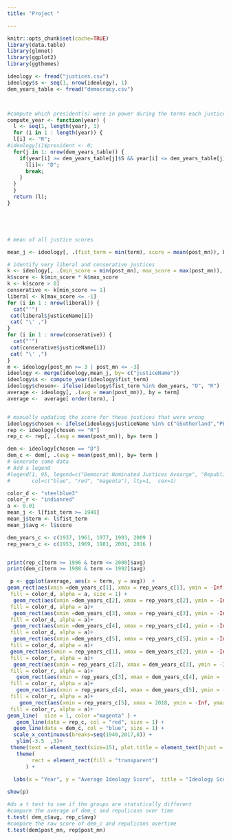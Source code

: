 ```yaml
---
title: "Project "

---
```


```r
knitr::opts_chunk$set(cache=TRUE)
library(data.table)
library(glmnet)
library(ggplot2) 
library(ggthemes)


```

```r
ideology <- fread("justices.csv")
ideology$s <- seq(1, nrow(ideology), 1)
dem_years_table <- fread("democracy.csv")



#compute which president(s) were in power during the terms each justice served.  
compute_year <- function(year) {
  l <- seq(1, length(year), 1)
  for (i in 1 : length(year)) {
  l[i] <- "R";
#ideology[i]$president <- 0;
  for(j in 1: nrow(dem_years_table)) {
    if(year[i] >= dem_years_table[j]$S && year[i] <= dem_years_table[j]$E){
      l[i]<- "D";
      break;
    }
  }
  }
  return (l);
}





# mean of all justice scores

mean_j <- ideology[, .(fist_term = min(term), score = mean(post_mn)), by = justiceName]

# identify very liberal and conserative justices
k <- ideology[, .(min_score = min(post_mn), max_score = max(post_mn)), by = justiceName]
k$score <- k$min_score * k$max_score 
k <- k[score > 0]
conserative <- k[min_score >= 1]
liberal <- k[max_score <= -1]
for (i in 1 : nrow(liberal)) { 
  cat("'")
 cat(liberal$justiceName[i])
 cat( "\' ,")
}
for (i in 1 : nrow(conserative)) { 
  cat("'")
 cat(conserative$justiceName[i])
 cat( "\' ,")
}
m <- ideology[post_mn >= 3 | post_mn <= -3]
ideology <- merge(ideology,mean_j, by= c("justiceName"))
ideology$s <- compute_year(ideology$fist_term)
ideology$chosen<- ifelse(ideology$fist_term %in% dem_years, "D", "R")
average <- ideology[, .(avg = mean(post_mn)), by = term]
average <-  average[ order(term), ]


# manually updating the score for these justices that were wrong
ideology$chosen <- ifelse(ideology$justiceName %in% c("GSutherland","PButler","HFStone","CEHughes2","OJRoberts","BNCardozo"), "R",ideology$chosen)
rep <- ideology[chosen == "R"]
rep_c <- rep[, .(avg = mean(post_mn)), by= term ] 

dem <- ideology[chosen == "D"]
dem_c <- dem[, .(avg = mean(post_mn)), by= term ] 
# Generate some data
# Add a legend
#legend(1, 95, legend=c("Democrat Nominated Justices Avearge", "Republican Nominated Justices Average", "All Justices Average"),
#       col=c("blue", "red", "magenta"), lty=1,  cex=1)

```

```r


color_d <- "steelblue3"
color_r <- "indianred"
a <- 0.01
mean_j <- l[fist_term >= 1940]
mean_j$term <- l$fist_term
mean_j$avg <- l$score

dem_years_c <- c(1937, 1961, 1977, 1993, 2009 )
rep_years_c <- c(1953, 1969, 1981, 2001, 2016 )


print(rep_c[term >= 1996 & term <= 2000]$avg)
print(dem_c[term >= 1988 & term <= 1992]$avg)

 p <- ggplot(average, aes(x = term, y = avg))  + 
geom_rect(aes(xmin =dem_years_c[1], xmax = rep_years_c[1], ymin = -Inf, ymax = Inf),
 fill = color_d, alpha = a, size = 1) + 
  geom_rect(aes(xmin =dem_years_c[2], xmax = rep_years_c[2], ymin = -Inf, ymax = Inf),
 fill = color_d, alpha = a)+
  geom_rect(aes(xmin =dem_years_c[3], xmax = rep_years_c[3], ymin = -Inf, ymax = Inf),
 fill = color_d, alpha = a)+
  geom_rect(aes(xmin =dem_years_c[4], xmax = rep_years_c[4], ymin = -Inf, ymax = Inf),
 fill = color_d, alpha = a)+
  geom_rect(aes(xmin =dem_years_c[5], xmax = rep_years_c[5], ymin = -Inf, ymax = Inf),
 fill = color_d, alpha = a)+
 geom_rect(aes(xmin = rep_years_c[1], xmax = dem_years_c[2], ymin = -Inf, ymax = Inf),
 fill = color_r, alpha = a)+
  geom_rect(aes(xmin = rep_years_c[2], xmax = dem_years_c[3], ymin = -Inf, ymax = Inf),
 fill = color_r, alpha = a)+
   geom_rect(aes(xmin = rep_years_c[3], xmax = dem_years_c[4], ymin = -Inf, ymax = Inf),
 fill = color_r, alpha = a)+
   geom_rect(aes(xmin = rep_years_c[4], xmax = dem_years_c[5], ymin = -Inf, ymax = Inf),
 fill = color_r, alpha = a)+
    geom_rect(aes(xmin = rep_years_c[5], xmax = 2018, ymin = -Inf, ymax = Inf),
 fill = color_r, alpha = a)+
geom_line(  size = 1, color ="magenta" ) +
   geom_line(data = rep_c, col = "red", size = 1) +
  geom_line(data = dem_c, col = "blue", size = 1) +
  scale_x_continuous(breaks=seq(1940,2017,8)) + 
   ylim(-3.5  ,3)+ 
 theme(text = element_text(size=15), plot.title = element_text(hjust = 0.5)) +
   theme(
        rect = element_rect(fill = "transparent") 
      ) + 
  
  labs(x = "Year", y = "Average Ideology Score",  title = "Ideology Score Of Justices Over Time", col = NULL)

show(p)

```

```r

#do a t test to see if the groups are statstically different
#compare the average of dem_c and repulicans over time
t.test( dem_c$avg, rep_c$avg)
#compare the raw score of dem_c and repulicans overtime
t.test(dem$post_mn, rep$post_mn)


```